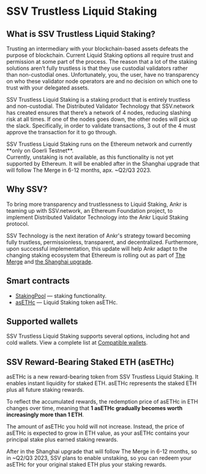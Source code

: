 
# SSV Trustless Liquid Staking

## What is SSV Trustless Liquid Staking?
Trusting an intermediary with your blockchain-based assets defeats the purpose of blockchain.
Current Liquid Staking options all require trust and permission at some part of the process.
The reason that a lot of the staking solutions aren’t fully trustless is that they use custodial validators rather than non-custodial ones. 
Unfortunately, you, the user, have no transparency on who these validator node operators are and no decision on which one to trust with your delegated assets.

SSV Trustless Liquid Staking is a staking product that is entirely trustless and non-custodial.
The Distributed Validator Technology that SSV.network has created ensures that there’s a network of 4 nodes, reducing slashing risk at all times.
If one of the nodes goes down, the other nodes will pick up the slack. 
Specifically, in order to validate transactions, 3 out of the 4 must approve the transaction for it to go through.
 
<Callout type="info">
SSV Trustless Liquid Staking runs on the Ethereum network and currently **only on Goerli Testnet**.<br />
Currently, unstaking is not available, as this functionality is not yet supported by Ethereum. 
It will be enabled after in the Shanghai upgrade that will follow The Merge in 6-12 months, apx. ~Q2/Q3 2023.
</Callout>

## Why SSV? 
To bring more transparency and trustlessness to Liquid Staking, Ankr is teaming up with SSV.network, an Ethereum Foundation project, to implement Distributed Validator Technology into the Ankr Liquid Staking protocol.

SSV Technology is the next iteration of Ankr's strategy toward becoming fully trustless, permissionless, transparent, and decentralized.
Furthermore, upon successful implementation, this update will help Ankr adapt to the changing staking ecosystem that Ethereum is rolling out as part of [The Merge](https://medium.com/ankr-network) and [the Shanghai upgrade](https://ambcrypto.com/eths-shanghai-update-assessing-what-it-means-for-the-ethereum-ecosystem/).

## Smart contracts
* [StakingPool](https://goerli.etherscan.io/address/0xEAc6684D77E40B3AF10f90222c90c1E70f105115) — staking functionality.
* [asETHc](https://goerli.etherscan.io/address/0x1Fb9Ed69C117271Eb84c9F5e4E4bA9f1dA0EF4dC) — Liquid Staking token asETHc.

## Supported wallets
SSV Trustless Liquid Staking supports several options, including hot and cold wallets. 
View a complete list at [Compatible wallets](/staking-extra/compatible-wallets/).

## SSV Reward-Bearing Staked ETH (asETHc)
asETHc is a new reward-bearing token from SSV Trustless Liquid Staking. It enables instant liquidity for staked ETH. asETHc represents the staked ETH plus all future staking rewards.

To reflect the accumulated rewards, the redemption price of asETHc in ETH changes over time, meaning that **1 asETHc gradually becomes worth increasingly more than 1 ETH**.

The amount of asETHc you hold will not increase. Instead, the price of asETHc is expected to grow in ETH value, as your asETHc contains your principal stake plus earned staking rewards.

After in the Shanghai upgrade that will follow The Merge in 6-12 months, so in ~Q2/Q3 2023, SSV plans to enable unstaking, so you can redeem your asETHc for your original staked ETH plus your staking rewards.
